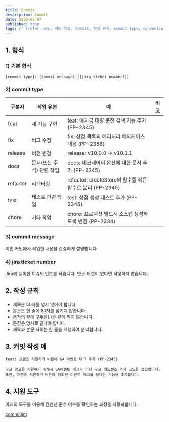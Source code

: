 ```yaml
---
title: Commit
description: Commit
date: 2023-06-07
published: true
tags: [" [refer, etc, 커밋 작성, Commit, 작성 규칙, commit type, conventions]"]
---
```


## 1. 형식

### 1) 기본 형식

```
[commit type]: [commit message] ([jira ticket number?])

```

### 2) commit type

| 구분자   | 작업 유형                 | 예                                                        | 비고 |
| -------- | ------------------------- | --------------------------------------------------------- | ---- |
| feat     | 새 기능 구현              | feat: 예치금 대량 충전 검색 기능 추가 (PP-2345)           |      |
| fix      | 버그 수정                 | fix: 상점 목록의 에러처리 예외케이스 대응 (PP-2356)       |      |
| release  | 버전 변경                 | release: v10.0.0 → v10.1.1                                |      |
| docs     | 문서(또는 주석) 관련 작업 | docs: 데코레이터 옵션에 대한 문서 추가 (PP-2345)          |      |
| refactor | 리팩터링                  | refactor: createStore의 함수를 작은 함수로 분리 (PP-2345) |      |
| test     | 테스트 관련 작업          | test: 상점 생성 테스트 추가 (PP-2345)                     |      |
| chore    | 기타 작업                 | chore: 프로덕션 빌드시 소스맵 생성하도록 변경 (PP-2334)   |      |

### 3) commit message

이번 커밋에서 작업한 내용을 간결하게 설명합니다.

### 4) jira ticket number

Jira에 등록한 이슈의 번호를 적습니다.
연관 티켓이 없다면 작성하지 않습니다.

## 2. 작성 규칙

- 제목은 50자를 넘지 않아야 합니다.
- 본문은 한 줄에 80자를 넘기지 않습니다.
- 문장의 끝에 구두점(.)을 끝에 찍지 않습니다.
- 문장은 명사로 끝나야 합니다.
- 제목과 본문 사이는 한 줄을 개행하여 분리합니다.

## 3. 커밋 작성 예

```
feat: 프렌즈 지원하기 버튼에 GA 이벤트 태그 추가 (PP-2345)

구글 광고를 지원하기 위해서 GA이벤트 태그가 아닌 구글 애드센스 추적 코드를 삽입합니다.
또한, 프렌즈 지원하기 버튼에 정의된 이벤트 태그를 보내는 기능을 추가합니다.

```

## 4. 지원 도구

아래의 도구를 이용해 컨벤션 준수 여부를 확인하는 과정을 자동화합니다.

[commitlint](https://github.com/conventional-changelog/commitlint)
